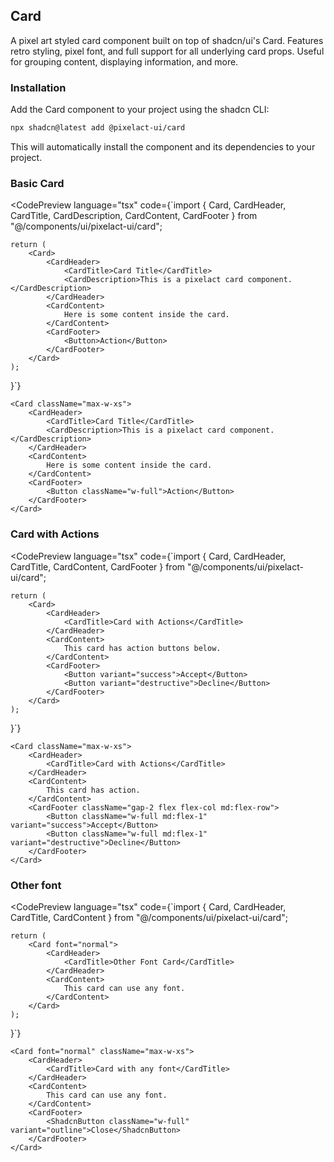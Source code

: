 

## Card

A pixel art styled card component built on top of shadcn/ui's Card. Features retro styling, pixel font, and full support for all underlying card props. Useful for grouping content, displaying information, and more.

### Installation

Add the Card component to your project using the shadcn CLI:

```bash
npx shadcn@latest add @pixelact-ui/card
```

This will automatically install the component and its dependencies to your project.

### Basic Card

<CodePreview
	language="tsx"
	code={`import { Card, CardHeader, CardTitle, CardDescription, CardContent, CardFooter } from "@/components/ui/pixelact-ui/card";

	return (
		<Card>
			<CardHeader>
				<CardTitle>Card Title</CardTitle>
				<CardDescription>This is a pixelact card component.</CardDescription>
			</CardHeader>
			<CardContent>
				Here is some content inside the card.
			</CardContent>
			<CardFooter>
				<Button>Action</Button>
			</CardFooter>
		</Card>
	);
}`}
>
	<Card className="max-w-xs">
		<CardHeader>
			<CardTitle>Card Title</CardTitle>
			<CardDescription>This is a pixelact card component.</CardDescription>
		</CardHeader>
		<CardContent>
			Here is some content inside the card.
		</CardContent>
		<CardFooter>
			<Button className="w-full">Action</Button>
		</CardFooter>
	</Card>
</CodePreview>

### Card with Actions

<CodePreview
	language="tsx"
	code={`import { Card, CardHeader, CardTitle, CardContent, CardFooter } from "@/components/ui/pixelact-ui/card";

	return (
		<Card>
			<CardHeader>
				<CardTitle>Card with Actions</CardTitle>
			</CardHeader>
			<CardContent>
				This card has action buttons below.
			</CardContent>
			<CardFooter>
				<Button variant="success">Accept</Button>
				<Button variant="destructive">Decline</Button>
			</CardFooter>
		</Card>
	);
}`}
>
	<Card className="max-w-xs">
		<CardHeader>
			<CardTitle>Card with Actions</CardTitle>
		</CardHeader>
		<CardContent>
			This card has action.
		</CardContent>
		<CardFooter className="gap-2 flex flex-col md:flex-row">
			<Button className="w-full md:flex-1" variant="success">Accept</Button>
			<Button className="w-full md:flex-1" variant="destructive">Decline</Button>
		</CardFooter>
	</Card>
</CodePreview>

### Other font

<CodePreview
	language="tsx"
	code={`import { Card, CardHeader, CardTitle, CardContent } from "@/components/ui/pixelact-ui/card";

	return (
		<Card font="normal">
			<CardHeader>
				<CardTitle>Other Font Card</CardTitle>
			</CardHeader>
			<CardContent>
				This card can use any font.
			</CardContent>
		</Card>
	);
}`}
>
	<Card font="normal" className="max-w-xs">
		<CardHeader>
			<CardTitle>Card with any font</CardTitle>
		</CardHeader>
		<CardContent>
			This card can use any font.
		</CardContent>
		<CardFooter>
			<ShadcnButton className="w-full" variant="outline">Close</ShadcnButton>
		</CardFooter>
	</Card>
</CodePreview>
